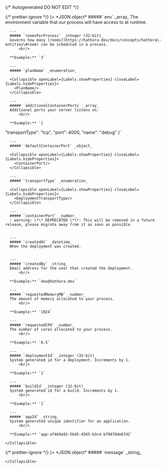 {/* Autogenerated DO NOT EDIT  */}


<TabbedSection tabLabel='Status Code'>
  {/* prettier-ignore */}
  <Tab title={<StatusCode code={"200"} />}>
    *JSON object*
    <Collapsible defaultOpen openLabel={Labels.showProperties} closeLabel={Labels.hideProperties}>
      ##### `env` _array_
      The environment variable that our process will have access to at runtime.
          
        
      ---
      ##### `roomsPerProcess` _integer (32-bit)_
      Governs how many [rooms](https://hathora.dev/docs/concepts/hathora\-entities\#room) can be scheduled in a process.
          <br/>

      **Example:** `3`
        
      ---
      ##### `planName` _enumeration_

      <Collapsible openLabel={Labels.showProperties} closeLabel={Labels.hideProperties}>
        <PlanName/>
      </Collapsible>
        
      ---
      ##### `additionalContainerPorts` _array_
      Additional ports your server listens on.
          <br/>

      **Example:** `{
"transportType": "tcp",
"port": 4000,
"name": "debug"
}`
        
      ---
      ##### `defaultContainerPort` _object_

      <Collapsible openLabel={Labels.showProperties} closeLabel={Labels.hideProperties}>
        <ContainerPort/>
      </Collapsible>
        
      ---
      ##### `transportType` _enumeration_

      <Collapsible openLabel={Labels.showProperties} closeLabel={Labels.hideProperties}>
        <DeploymentTransportType/>
      </Collapsible>
        
      ---
      ##### `containerPort` _number_
      : warning: \*\* DEPRECATED \*\*: This will be removed in a future release, please migrate away from it as soon as possible.
          
        
      ---
      ##### `createdAt` _datetime_
      When the deployment was created.
          
        
      ---
      ##### `createdBy` _string_
      Email address for the user that created the deployment.
          <br/>

      **Example:** `dev@hathora.dev`
        
      ---
      ##### `requestedMemoryMB` _number_
      The amount of memory allocated to your process.
          <br/>

      **Example:** `1024`
        
      ---
      ##### `requestedCPU` _number_
      The number of cores allocated to your process.
          <br/>

      **Example:** `0.5`
        
      ---
      ##### `deploymentId` _integer (32-bit)_
      System generated id for a deployment. Increments by 1.
          <br/>

      **Example:** `1`
        
      ---
      ##### `buildId` _integer (32-bit)_
      System generated id for a build. Increments by 1.
          <br/>

      **Example:** `1`
        
      ---
      ##### `appId` _string_
      System generated unique identifier for an application.
          <br/>

      **Example:** `app-af469a92-5b45-4565-b3c4-b79878de67d2`
        
    </Collapsible>
  </Tab>
  {/* prettier-ignore */}
  <Tab title={<StatusCode code={"404"} />}>
    *JSON object*
    <Collapsible defaultOpen openLabel={Labels.showProperties} closeLabel={Labels.hideProperties}>
      ##### `message` _string_
          
        
    </Collapsible>
  </Tab>
</TabbedSection>
